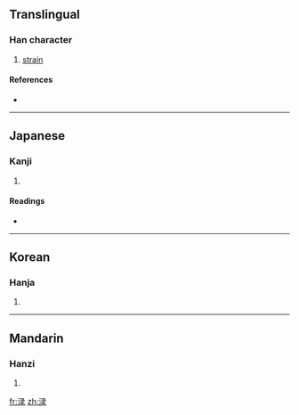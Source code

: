 {{also|淥}}
==Translingual==

===Han character===
{{Han char|rn=85|rad=水|as=08|sn=11|four=|canj=水弓一水 (ENME)}}

# [[strain]]

====References====
* {{Han ref|kx=0633.371|hdz=31664.030|uh=6E0C|ud=28172}}

----

==Japanese==

===Kanji===
{{ja-kanji|grade=|rs=水08}}

# {{defn|Japanese}}

====Readings====
* {{ja-readings|on=[[ろく]] (roku), [[りょく]] (ryoku)|kun=[[こす]] (kosu)}}

----

==Korean==

===Hanja===
{{ko-hanja|hangeul=록>녹|eumhun=|rv=rok>nok|mr=rok>nok|y=lok>nok}}

# {{defn|Korean}}

----

==Mandarin==

===Hanzi===
{{cmn-hanzi|tra=淥|pin=[[lù]] ([[lu4]])|wg=lu<sup>4</sup>}}

# {{defn|Mandarin}}

[[fr:渌]]
[[zh:渌]]